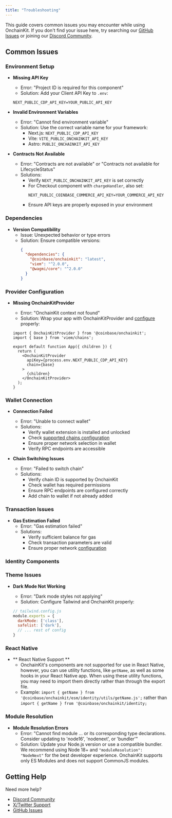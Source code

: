 ```yaml
---
title: "Troubleshooting"
---
```



This guide covers common issues you may encounter while using OnchainKit. If you don't find your issue here, try searching our [GitHub Issues](https://github.com/coinbase/onchainkit/issues) or joining our [Discord Community](https://discord.gg/invite/buildonbase).

## Common Issues

### Environment Setup

- **Missing API Key**

  - Error: "Project ID is required for this component"
  - Solution: Add your Client API Key to `.env`:

  ```dotenv
  NEXT_PUBLIC_CDP_API_KEY=YOUR_PUBLIC_API_KEY
  ```

- **Invalid Environment Variables**

  - Error: "Cannot find environment variable"
  - Solution: Use the correct variable name for your framework:
    - Next.js: `NEXT_PUBLIC_CDP_API_KEY`
    - Vite: `VITE_PUBLIC_ONCHAINKIT_API_KEY`
    - Astro: `PUBLIC_ONCHAINKIT_API_KEY`

- **Contracts Not Available**
  - Error: "Contracts are not available" or "Contracts not available for LifecycleStatus"
  - Solutions:
    - Verify `NEXT_PUBLIC_ONCHAINKIT_API_KEY` is set correctly
    - For Checkout component with `chargeHandler`, also set:
      ```dotenv
      NEXT_PUBLIC_COINBASE_COMMERCE_API_KEY=YOUR_COMMERCE_API_KEY
      ```
    - Ensure API keys are properly exposed in your environment

### Dependencies

- **Version Compatibility**
  - Issue: Unexpected behavior or type errors
  - Solution: Ensure compatible versions:
    ```json
    {
      "dependencies": {
        "@coinbase/onchainkit": "latest",
        "viem": "^2.0.0",
        "@wagmi/core": "^2.0.0"
      }
    }
    ```

### Provider Configuration

- **Missing OnchainKitProvider**

  - Error: "OnchainKit context not found"
  - Solution: Wrap your app with OnchainKitProvider and [configure](/onchainkit/getting-started) properly:

  ```tsx
  import { OnchainKitProvider } from '@coinbase/onchainkit';
  import { base } from 'viem/chains';

  export default function App({ children }) {
    return (
      <OnchainKitProvider
        apiKey={process.env.NEXT_PUBLIC_CDP_API_KEY}
        chain={base}
      >
        {children}
      </OnchainKitProvider>
    );
  }
  ```

### Wallet Connection

- **Connection Failed**

  - Error: "Unable to connect wallet"
  - Solutions:
    - Verify wallet extension is installed and unlocked
    - Check [supported chains configuration](/onchainkit/wallet/wallet)
    - Ensure proper network selection in wallet
    - Verify RPC endpoints are accessible

- **Chain Switching Issues**
  - Error: "Failed to switch chain"
  - Solutions:
    - Verify chain ID is supported by OnchainKit
    - Check wallet has required permissions
    - Ensure RPC endpoints are configured correctly
    - Add chain to wallet if not already added

### Transaction Issues

- **Gas Estimation Failed**
  - Error: "Gas estimation failed"
  - Solutions:
    - Verify sufficient balance for gas
    - Check transaction parameters are valid
    - Ensure proper network [configuration](/onchainkit/transaction/transaction)

### Identity Components

### Theme Issues

- **Dark Mode Not Working**

  - Error: "Dark mode styles not applying"
  - Solution: Configure Tailwind and OnchainKit properly:

  ```js
  // tailwind.config.js
  module.exports = {
    darkMode: ['class'],
    safelist: ['dark'],
    // ... rest of config
  }
  ```

### React Native

- ** React Native Support **
  - OnchainKit's components are not supported for use in React Native, however, you can use utility functions, like `getName`, as well as some hooks in your React Native app. When using these utility functions, you may need to import them directly rather than through the export file.
  - Example: `import { getName } from '@coinbase/onchainkit/esm/identity/utils/getName.js';` rather than `import { getName } from '@coinbase/onchainkit/identity;`

### Module Resolution

- **Module Resolution Errors**
  - Error: "Cannot find module ... or its corresponding type declarations. Consider updating to 'node16', 'nodenext', or 'bundler'"
  - Solution: Update your Node.js version or use a compatible bundler. We recommend using Node 18+ and `"moduleResolution": "NodeNext"` for the best developer experience. OnchainKit supports only ES Modules and does not support CommonJS modules.

## Getting Help

Need more help?

- [Discord Community](https://discord.gg/invite/buildonbase)
- [X/Twitter Support](https://x.com/onchainkit)
- [GitHub Issues](https://github.com/coinbase/onchainkit/issues)
